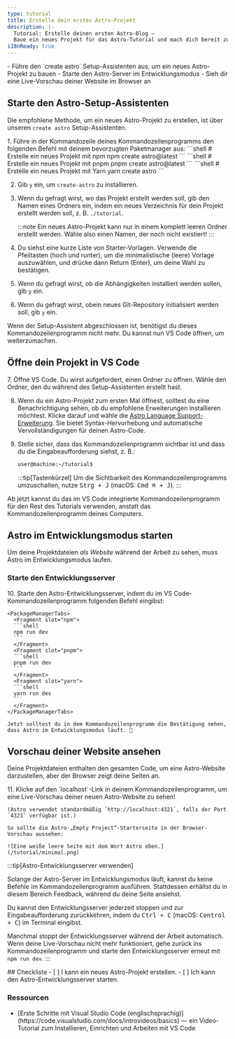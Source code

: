 ```yaml
---
type: tutorial
title: Erstelle dein erstes Astro-Projekt
description: |-
  Tutorial: Erstelle deinen ersten Astro-Blog —
  Baue ein neues Projekt für das Astro-Tutorial und mach dich bereit zum Coden
i18nReady: true
---
```



<PreCheck>
  - Führe den `create astro` Setup-Assistenten aus, um ein neues Astro-Projekt zu bauen
  - Starte den Astro-Server im Entwicklungsmodus
  - Sieh dir eine Live-Vorschau deiner Website im Browser an
</PreCheck>

## Starte den Astro-Setup-Assistenten

Die empfohlene Methode, um ein neues Astro-Projekt zu erstellen, ist über unseren `create astro` Setup-Assistenten.

<Steps>
1. Führe in der Kommandozeile deines Kommandozeilen&shy;programms den folgenden Befehl mit deinem bevorzugten Paketmanager aus:
    <PackageManagerTabs>
      <Fragment slot="npm">
      ```shell
      # Erstelle ein neues Projekt mit npm
      npm create astro@latest
      ```
      </Fragment>
      <Fragment slot="pnpm">
      ```shell
      # Erstelle ein neues Projekt mit pnpm
      pnpm create astro@latest
      ```
      </Fragment>
      <Fragment slot="yarn">
      ```shell
      # Erstelle ein neues Projekt mit Yarn
      yarn create astro
      ```
      </Fragment>
    </PackageManagerTabs>

2. Gib `y` ein, um `create-astro` zu installieren.
3. Wenn du gefragt wirst, wo das Projekt erstellt werden soll, gib den Namen eines Ordners ein, indem ein neues Verzeichnis für dein Projekt erstellt werden soll, z. B. `./tutorial`.

    :::note
    Ein neues Astro-Projekt kann nur in einem komplett leeren Ordner erstellt werden. Wähle also einen Namen, der noch nicht existiert!
    :::

4. Du siehst eine kurze Liste von Starter-Vorlagen. Verwende die Pfeiltasten (hoch und runter), um die minimalistische (leere) Vorlage auszuwählen, und drücke dann Return (Enter), um deine Wahl zu bestätigen.

5. Wenn du gefragt wirst, ob die Abhängigkeiten installiert werden sollen, gib `y` ein.

6. Wenn du gefragt wirst, obein neues Git-Repository initialisiert werden soll, gib `y` ein.
</Steps>

Wenn der Setup-Assistent abgeschlossen ist, benötigst du dieses Kommandozeilen&shy;programm nicht mehr. Du kannst nun VS Code öffnen, um weiterzumachen.

## Öffne dein Projekt in VS Code

<Steps>
7. Öffne VS Code. Du wirst aufgefordert, einen Ordner zu öffnen. Wähle den Ordner, den du während des Setup-Assistenten erstellt hast.

8. Wenn du ein Astro-Projekt zum ersten Mal öffnest, solltest du eine Benachrichtigung sehen, ob du empfohlene Erweiterungen installieren möchtest. Klicke darauf und wähle die [Astro Language Support-Erweiterung](https://marketplace.visualstudio.com/items?itemName=astro-build.astro-vscode). Sie bietet Syntax-Hervorhebung und automatische Vervollständigungen für deinen Astro-Code.

9. Stelle sicher, dass das Kommandozeilen&shy;programm sichtbar ist und dass du die Eingabeaufforderung siehst, z. B.:

    ```sh
    user@machine:~/tutorial$
    ```

    :::tip[Tastenkürzel]
    Um die Sichtbarkeit des Kommandozeilen&shy;programms umzuschalten, nutze <kbd>Strg + J</kbd> (macOS: <kbd>Cmd ⌘ + J</kbd>).
    :::
</Steps>

Ab jetzt kannst du das im VS Code integrierte Kommandozeilen&shy;programm für den Rest des Tutorials verwenden, anstatt das Kommandozeilenprogramm deines Computers.

## Astro im Entwicklungsmodus starten

Um deine Projektdateien _als Website_ während der Arbeit zu sehen, muss Astro im Entwicklungsmodus laufen.

### Starte den Entwicklungsserver

<Steps>
10. Starte den Astro-Entwicklungsserver, indem du im VS Code-Kommandozeilen&shy;programm folgenden Befehl eingibst:

    <PackageManagerTabs>
      <Fragment slot="npm">
      ```shell
      npm run dev
      ```
      </Fragment>
      <Fragment slot="pnpm">
      ```shell
      pnpm run dev
      ```
      </Fragment>
      <Fragment slot="yarn">
      ```shell
      yarn run dev
      ```
      </Fragment>
    </PackageManagerTabs>

    Jetzt solltest du in dem Kommandozeilenprogramm die Bestätigung sehen, dass Astro im Entwicklungsmodus läuft. 🚀
</Steps>

## Vorschau deiner Website ansehen

Deine Projektdateien enthalten den gesamten Code, um eine Astro-Website darzustellen, aber der Browser zeigt deine Seiten an.

<Steps>
11. Klicke auf den `localhost`-Link in deinem Kommandozeilen&shy;programm, um eine Live-Vorschau deiner neuen Astro-Website zu sehen!  

    (Astro verwendet standardmäßig `http://localhost:4321`, falls der Port `4321` verfügbar ist.)

    So sollte die Astro-„Empty Project“-Starterseite in der Browser-Vorschau aussehen:

    ![Eine weiße leere Seite mit dem Wort Astro oben.](/tutorial/minimal.png)
</Steps>

:::tip[Astro-Entwicklungsserver verwenden]

Solange der Astro-Server im Entwicklungsmodus läuft, kannst du keine Befehle im Kommandozeilen&shy;programm ausführen. Stattdessen erhältst du in diesem Bereich Feedback, während du deine Seite ansiehst.

Du kannst den Entwicklungsserver jederzeit stoppen und zur Eingabeaufforderung zurückkehren, indem du <kbd>Ctrl + C</kbd> (macOS: <kbd>Control + C</kbd>) im Terminal eingibst.

Manchmal stoppt der Entwicklungsserver während der Arbeit automatisch. Wenn deine Live-Vorschau nicht mehr funktioniert, gehe zurück ins Kommandozeilen&shy;programm und starte den Entwicklungsserver erneut mit `npm run dev`.
:::

<Box icon="check-list">
## Checkliste

<Checklist>
- [ ] I kann ein neues Astro-Projekt erstellen.
- [ ] Ich kann den Astro-Entwicklungsserver starten.
</Checklist>
</Box>

### Ressourcen

- <p>[Erste Schritte mit Visual Studio Code (englischsprachig)](https://code.visualstudio.com/docs/introvideos/basics) <Badge class="neutral-badge" text="external" /> — ein Video-Tutorial zum Installieren, Einrichten und Arbeiten mit VS Code</p>

